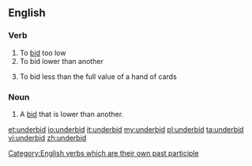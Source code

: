 ==English==
===Verb===
{{en-verb|underbids|underbidding|underbid}}

# To [[bid]] too low
# To bid lower than another
# {{bridge}} To bid less than the full value of a hand of cards

===Noun===
{{en-noun}}

# A [[bid]] that is lower than another.

[[Category:English verbs which are their own past participle]]

[[et:underbid]]
[[io:underbid]]
[[it:underbid]]
[[my:underbid]]
[[pl:underbid]]
[[ta:underbid]]
[[vi:underbid]]
[[zh:underbid]]
